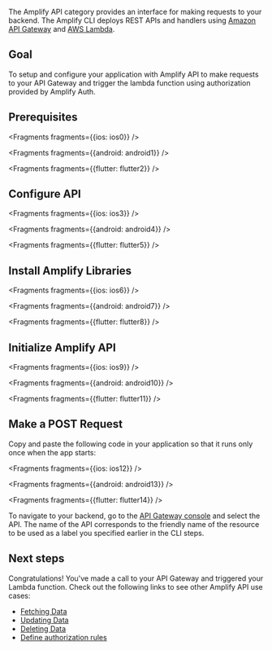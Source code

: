 The Amplify API category provides an interface for making requests to your backend. The Amplify CLI deploys REST APIs and handlers using [Amazon API Gateway](http://docs.aws.amazon.com/apigateway/latest/developerguide/) and [AWS Lambda](http://docs.aws.amazon.com/lambda/latest/dg/).

## Goal
To setup and configure your application with Amplify API to make requests to your API Gateway and trigger the lambda function using authorization provided by Amplify Auth.

## Prerequisites


<Fragments fragments={{ios: ios0}} />


<Fragments fragments={{android: android1}} />


<Fragments fragments={{flutter: flutter2}} />

## Configure API


<Fragments fragments={{ios: ios3}} />


<Fragments fragments={{android: android4}} />


<Fragments fragments={{flutter: flutter5}} />

## Install Amplify Libraries


<Fragments fragments={{ios: ios6}} />


<Fragments fragments={{android: android7}} />


<Fragments fragments={{flutter: flutter8}} />

## Initialize Amplify API


<Fragments fragments={{ios: ios9}} />


<Fragments fragments={{android: android10}} />


<Fragments fragments={{flutter: flutter11}} />

## Make a POST Request

Copy and paste the following code in your application so that it runs only once when the app starts:


<Fragments fragments={{ios: ios12}} />


<Fragments fragments={{android: android13}} />


<Fragments fragments={{flutter: flutter14}} />

To navigate to your backend, go to the [API Gateway console](https://aws.amazon.com/apigateway) and select the API. The name of the API corresponds to the friendly name of the resource to be used as a label you specified earlier in the CLI steps.

## Next steps

Congratulations! You've made a call to your API Gateway and triggered your Lambda function. Check out the following links to see other Amplify API use cases:

* [Fetching Data](/lib/restapi/fetch)
* [Updating Data](/lib/restapi/update)
* [Deleting Data](/lib/restapi/delete)
* [Define authorization rules](/lib/restapi/authz)
